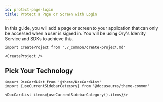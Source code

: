 ```yaml
---
id: protect-page-login
title: Protect a Page or Screen with Login
---
```


In this guide, you will add a page or screen to your application that can only
be accessed when a user is signed in. You will be using Ory's Identity Service
and SDKs to achieve this.

```mdx-code-block
import CreateProject from './_common/create-project.md'

<CreateProject />
```

## Pick Your Technology

```mdx-code-block
import DocCardList from '@theme/DocCardList'
import {useCurrentSidebarCategory} from '@docusaurus/theme-common'

<DocCardList items={useCurrentSidebarCategory().items}/>
```
